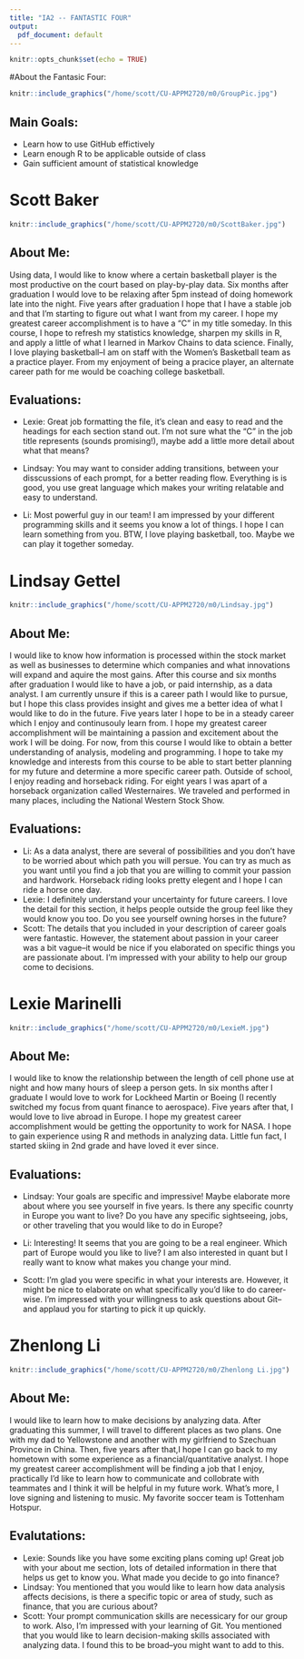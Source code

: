 ```yaml
---
title: "IA2 -- FANTASTIC FOUR"
output:
  pdf_document: default
---
```


```r
knitr::opts_chunk$set(echo = TRUE)
```
#About the Fantasic Four:
```r
knitr::include_graphics("/home/scott/CU-APPM2720/m0/GroupPic.jpg")
```

## Main Goals:

* Learn how to use GitHub effictively
* Learn enough R to be applicable outside of class
* Gain sufficient amount of statistical knowledge

# Scott Baker
```r
knitr::include_graphics("/home/scott/CU-APPM2720/m0/ScottBaker.jpg")
```

## About Me:
Using data, I would like to know where a certain basketball player is the most productive on the court based on play-by-play data. Six months after graduation I would love to be relaxing after 5pm instead of doing homework late into the night. Five years after graduation I hope that I have a stable job and that I'm starting to figure out what I want from my career. I hope my greatest career accomplishment is to have a "C" in my title someday. In this course, I hope to refresh my statistics knowledge, sharpen my skills in R, and apply a little of what I learned in Markov Chains to data science. Finally, I love playing basketball--I am on staff with the Women's Basketball team as a practice player. From my enjoyment of being a pracice player, an alternate career path for me would be coaching college basketball.

## Evaluations:
* Lexie: Great job formatting the file, it's clean and easy to read and the headings for each section stand out. I'm not sure what the "C" in the job title represents (sounds promising!), maybe add a little more detail about what that means?
* Lindsay: You may want to consider adding transitions, between your disscussions of each prompt, for a better reading flow. Everything is is good, you use great language which makes your writing relatable and easy to understand.

* Li: Most powerful guy in our team! I am impressed by your different programming skills and it seems you know a lot of things. I hope I can learn something from you. BTW, I love playing basketball, too. Maybe we can play it together someday.



# Lindsay Gettel
```r
knitr::include_graphics("/home/scott/CU-APPM2720/m0/Lindsay.jpg")
```

## About Me:
I would like to know how information is processed within the stock market as well as businesses to determine which companies and what innovations will expand and aquire the most gains. After this course and six months after graduation I would like to have a job, or paid internship, as a data analyst. I am currently unsure if this is a career path I would like to pursue, but I hope this class provides insight and gives me a better idea of what I would like to do in the future. Five years later I hope to be in a steady career which I enjoy and continusouly learn from. I hope my greatest career accomplishment will be maintaining a passion and excitement about the work I will be doing. For now, from this course I would like to obtain a better understanding of analysis, modeling and programming. I hope to take my knowledge and interests from this course to be able to start better planning for my future and determine a more specific career path. Outside of school, I enjoy reading and horseback riding. For eight years I was apart of a horseback organization called Westernaires. We traveled and performed in many places, including the National Western Stock Show.

## Evaluations:
* Li: As a data analyst, there are several of possibilities and you don't have to be worried about which path you will persue. You can try as much as you want until you find a job that you are willing to commit your passion and hardwork. Horseback riding looks pretty elegent and I hope I can ride a horse one day.
* Lexie: I definitely understand your uncertainty for future careers. I love the detail for this section, it helps people outside the group feel like they would know you too. Do you see yourself owning horses in the future?
* Scott: The details that you included in your description of career goals were fantastic. However, the statement about passion in your career was a bit vague--it would be nice if you elaborated on specific things you are passionate about. I'm impressed with your ability to help our group come to decisions.

# Lexie Marinelli
```r
knitr::include_graphics("/home/scott/CU-APPM2720/m0/LexieM.jpg")
```

## About Me:
I would like to know the relationship between the length of cell phone use at night and how many hours of sleep a person gets. In six months after I graduate I would love to work for Lockheed Martin or Boeing (I recently switched my focus from quant finance to aerospace). Five years after that, I would love to live abroad in Europe. I hope my greatest career accomplishment would be getting the opportunity to work for NASA. I hope to gain experience using R and methods in analyzing data. Little fun fact, I started skiing in 2nd grade and have loved it ever since.


## Evaluations:
* Lindsay: Your goals are specific and impressive! Maybe elaborate more about where you see yourself in five years. Is there any specific counrty in Europe you want to live? Do you have any specific sightseeing, jobs, or other traveling that you would like to do in Europe?
* Li: Interesting! It seems that you are going to be a real engineer. Which part of Europe would you like to live? I am also interested in quant but I really want to know what makes you change your mind.

* Scott: I'm glad you were specific in what your interests are. However, it might be nice to elaborate on what specifically you'd like to do career-wise. I'm impressed with your willingness to ask questions about Git--and applaud you for starting to pick it up quickly.


# Zhenlong Li
```r
knitr::include_graphics("/home/scott/CU-APPM2720/m0/Zhenlong Li.jpg")
```

## About Me:
I would like to learn how to make decisions by analyzing data. After graduating this summer, I will travel to different places as two plans. One with my dad to Yellowstone and another with my girlfriend to Szechuan Province in China. Then, five years after that,I hope I can go back to my hometown with some experience as a financial/quantitative analyst. I hope my greatest career accomplishment will be finding a job that I enjoy, practically I'd like to learn how to communicate and collobrate with teammates and I think it will be helpful in my future work. What's more, I love signing and listening to music. My favorite soccer team is Tottenham Hotspur.


## Evalutations:
* Lexie: Sounds like you have some exciting plans coming up! Great job with your about me section, lots of detailed information in there that helps us get to know you. What made you decide to go into finance?
* Lindsay: You mentioned that you would like to learn how data analysis affects decisions, is there a specific topic or area of study, such as finance, that you are curious about?
* Scott: Your prompt communication skills are necessicary for our group to work. Also, I'm impressed with your learning of Git. You mentioned that you would like to learn decision-making skills associated with analyzing data. I found this to be broad--you might want to add to this.

